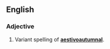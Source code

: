 ==English==

===Adjective===
{{en-adj|-}}

# {{context|mainly US}} Variant spelling of '''[[aestivoautumnal]]'''.